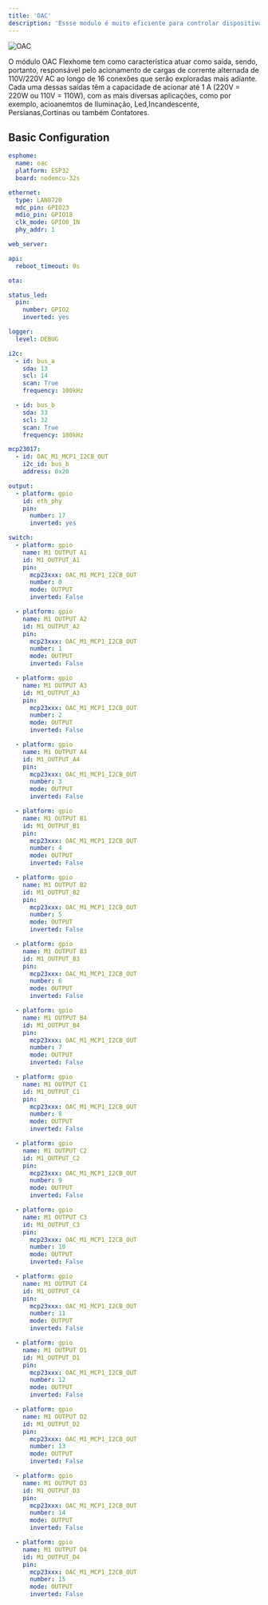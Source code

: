 ```yaml
---
title: 'OAC'
description: 'Essse modulo é muito eficiente para controlar dispositivos de corrente alternada.'
---
```


![OAC](https://imgs.unisec.com.br/unicontrol/oac-left-angled.png)

O módulo OAC Flexhome tem como característica atuar como saída, sendo, portanto, responsável pelo acionamento de cargas de corrente alternada de 110V/220V AC ao longo de
16 conexões que serão exploradas mais adiante. Cada uma dessas saídas têm a capacidade de acionar até 1 A (220V = 220W ou 110V = 110W), com as mais diversas aplicações, 
como por exemplo, acioanemtos de Iluminação, Led,Incandescente, Persianas,Cortinas ou também Contatores.


## Basic Configuration

```yaml
esphome:
  name: oac
  platform: ESP32
  board: nodemcu-32s

ethernet:
  type: LAN8720
  mdc_pin: GPIO23
  mdio_pin: GPIO18
  clk_mode: GPIO0_IN
  phy_addr: 1

web_server: 

api:
  reboot_timeout: 0s

ota:

status_led:
  pin:
    number: GPIO2
    inverted: yes

logger:
  level: DEBUG

i2c:
  - id: bus_a
    sda: 13
    scl: 14
    scan: True
    frequency: 100kHz

  - id: bus_b
    sda: 33
    scl: 32
    scan: True
    frequency: 100kHz

mcp23017:
  - id: OAC_M1_MCP1_I2CB_OUT
    i2c_id: bus_b
    address: 0x20

output:
  - platform: gpio
    id: eth_phy
    pin:
      number: 17
      inverted: yes

switch:
  - platform: gpio
    name: M1 OUTPUT A1
    id: M1_OUTPUT_A1
    pin:
      mcp23xxx: OAC_M1_MCP1_I2CB_OUT
      number: 0
      mode: OUTPUT
      inverted: False

  - platform: gpio
    name: M1 OUTPUT A2
    id: M1_OUTPUT_A2
    pin:
      mcp23xxx: OAC_M1_MCP1_I2CB_OUT
      number: 1
      mode: OUTPUT
      inverted: False

  - platform: gpio
    name: M1 OUTPUT A3
    id: M1_OUTPUT_A3
    pin:
      mcp23xxx: OAC_M1_MCP1_I2CB_OUT
      number: 2
      mode: OUTPUT
      inverted: False

  - platform: gpio
    name: M1 OUTPUT A4
    id: M1_OUTPUT_A4
    pin:
      mcp23xxx: OAC_M1_MCP1_I2CB_OUT
      number: 3
      mode: OUTPUT
      inverted: False

  - platform: gpio
    name: M1 OUTPUT B1
    id: M1_OUTPUT_B1
    pin:
      mcp23xxx: OAC_M1_MCP1_I2CB_OUT
      number: 4
      mode: OUTPUT
      inverted: False

  - platform: gpio
    name: M1 OUTPUT B2
    id: M1_OUTPUT_B2
    pin:
      mcp23xxx: OAC_M1_MCP1_I2CB_OUT
      number: 5
      mode: OUTPUT
      inverted: False

  - platform: gpio
    name: M1 OUTPUT B3
    id: M1_OUTPUT_B3
    pin:
      mcp23xxx: OAC_M1_MCP1_I2CB_OUT
      number: 6
      mode: OUTPUT
      inverted: False

  - platform: gpio
    name: M1 OUTPUT B4
    id: M1_OUTPUT_B4
    pin:
      mcp23xxx: OAC_M1_MCP1_I2CB_OUT
      number: 7
      mode: OUTPUT
      inverted: False

  - platform: gpio
    name: M1 OUTPUT C1
    id: M1_OUTPUT_C1
    pin:
      mcp23xxx: OAC_M1_MCP1_I2CB_OUT
      number: 8
      mode: OUTPUT
      inverted: False

  - platform: gpio
    name: M1 OUTPUT C2
    id: M1_OUTPUT_C2
    pin:
      mcp23xxx: OAC_M1_MCP1_I2CB_OUT
      number: 9
      mode: OUTPUT
      inverted: False

  - platform: gpio
    name: M1 OUTPUT C3
    id: M1_OUTPUT_C3
    pin:
      mcp23xxx: OAC_M1_MCP1_I2CB_OUT
      number: 10
      mode: OUTPUT
      inverted: False

  - platform: gpio
    name: M1 OUTPUT C4
    id: M1_OUTPUT_C4
    pin:
      mcp23xxx: OAC_M1_MCP1_I2CB_OUT
      number: 11
      mode: OUTPUT
      inverted: False

  - platform: gpio
    name: M1 OUTPUT D1
    id: M1_OUTPUT_D1
    pin:
      mcp23xxx: OAC_M1_MCP1_I2CB_OUT
      number: 12
      mode: OUTPUT
      inverted: False

  - platform: gpio
    name: M1 OUTPUT D2
    id: M1_OUTPUT_D2
    pin:
      mcp23xxx: OAC_M1_MCP1_I2CB_OUT
      number: 13
      mode: OUTPUT
      inverted: False

  - platform: gpio
    name: M1 OUTPUT D3
    id: M1_OUTPUT_D3
    pin:
      mcp23xxx: OAC_M1_MCP1_I2CB_OUT
      number: 14
      mode: OUTPUT
      inverted: False

  - platform: gpio
    name: M1 OUTPUT D4
    id: M1_OUTPUT_D4
    pin:
      mcp23xxx: OAC_M1_MCP1_I2CB_OUT
      number: 15
      mode: OUTPUT
      inverted: False
```